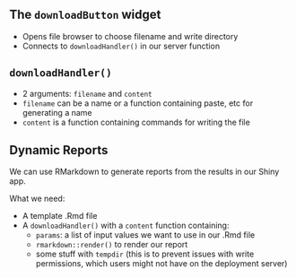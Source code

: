 ## The `downloadButton` widget

* Opens file browser to choose filename and write directory
* Connects to `downloadHandler()` in our server function

## `downloadHandler()`

* 2 arguments: `filename` and `content`
* `filename` can be a name or a function containing paste, etc for generating a name
* `content` is a function containing commands for writing the file

## Dynamic Reports

We can use RMarkdown to generate reports from the results in our Shiny app.

What we need:

* A template .Rmd file
* A `downloadHandler()` with a `content` function containing:
    * `params`: a list of input values we want to use in our .Rmd file
    * `rmarkdown::render()` to render our report
    * some stuff with `tempdir` (this is to prevent issues with write permissions, which users might not have on the deployment server)